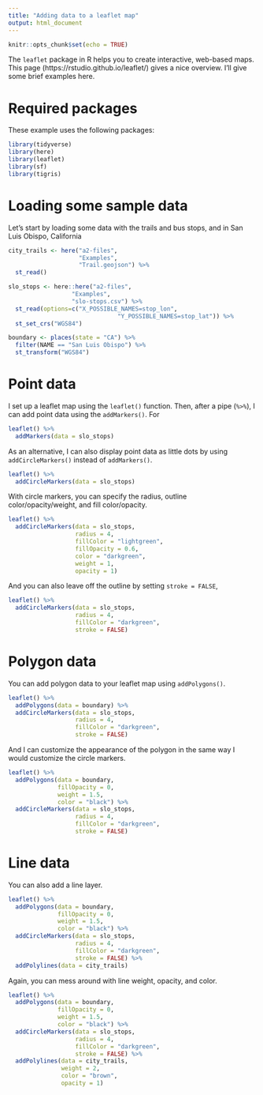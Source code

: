 ```yaml
---
title: "Adding data to a leaflet map"
output: html_document
---
```


```r
knitr::opts_chunk$set(echo = TRUE)
```

The `leaflet` package in R helps you to create interactive, web-based maps.
This page (https://rstudio.github.io/leaflet/) gives a nice overview. I'll give
some brief examples here.

# Required packages

These example uses the following packages:

```r
library(tidyverse)
library(here)
library(leaflet)
library(sf)
library(tigris)
```

# Loading some sample data

Let's start by loading some data with the trails and bus stops, and  in San Luis Obispo, 
California

```r
city_trails <- here("a2-files",
                    "Examples",
                    "Trail.geojson") %>%
  st_read()

slo_stops <- here::here("a2-files",
                  "Examples",
                  "slo-stops.csv") %>%
  st_read(options=c("X_POSSIBLE_NAMES=stop_lon",
                               "Y_POSSIBLE_NAMES=stop_lat")) %>%
  st_set_crs("WGS84")

boundary <- places(state = "CA") %>%
  filter(NAME == "San Luis Obispo") %>%
  st_transform("WGS84")
```

# Point data

I set up a leaflet map using the `leaflet()` function. Then, after a pipe (`%>%`), 
I can add point data using the `addMarkers()`. For 

```r
leaflet() %>%
  addMarkers(data = slo_stops)
```

As an alternative, I can also display point data as little dots by using `addCircleMarkers()` instead
of `addMarkers()`.

```r
leaflet() %>%
  addCircleMarkers(data = slo_stops)
```

With circle markers, you can specify the radius, outline color/opacity/weight, and fill color/opacity. 

```r
leaflet() %>%
  addCircleMarkers(data = slo_stops,
                   radius = 4,
                   fillColor = "lightgreen",
                   fillOpacity = 0.6,
                   color = "darkgreen",
                   weight = 1,
                   opacity = 1)
```

And you can also leave off the outline by setting `stroke = FALSE`,

```r
leaflet() %>%
  addCircleMarkers(data = slo_stops,
                   radius = 4,
                   fillColor = "darkgreen",
                   stroke = FALSE)
```

# Polygon data

You can add polygon data to your leaflet map using `addPolygons()`.

```r
leaflet() %>%
  addPolygons(data = boundary) %>%
  addCircleMarkers(data = slo_stops,
                   radius = 4,
                   fillColor = "darkgreen",
                   stroke = FALSE) 
```

And I can customize the appearance of the polygon in the same way I would customize the circle
markers.

```r
leaflet() %>%
  addPolygons(data = boundary,
              fillOpacity = 0,
              weight = 1.5,
              color = "black") %>%
  addCircleMarkers(data = slo_stops,
                   radius = 4,
                   fillColor = "darkgreen",
                   stroke = FALSE) 
```

# Line data

You can also add a line layer.

```r
leaflet() %>%
  addPolygons(data = boundary,
              fillOpacity = 0,
              weight = 1.5,
              color = "black") %>%
  addCircleMarkers(data = slo_stops,
                   radius = 4,
                   fillColor = "darkgreen",
                   stroke = FALSE) %>%
  addPolylines(data = city_trails)
```

Again, you can mess around with line weight, opacity, and color.

```r
leaflet() %>%
  addPolygons(data = boundary,
              fillOpacity = 0,
              weight = 1.5,
              color = "black") %>%
  addCircleMarkers(data = slo_stops,
                   radius = 4,
                   fillColor = "darkgreen",
                   stroke = FALSE) %>%
  addPolylines(data = city_trails,
               weight = 2,
               color = "brown",
               opacity = 1)
```
